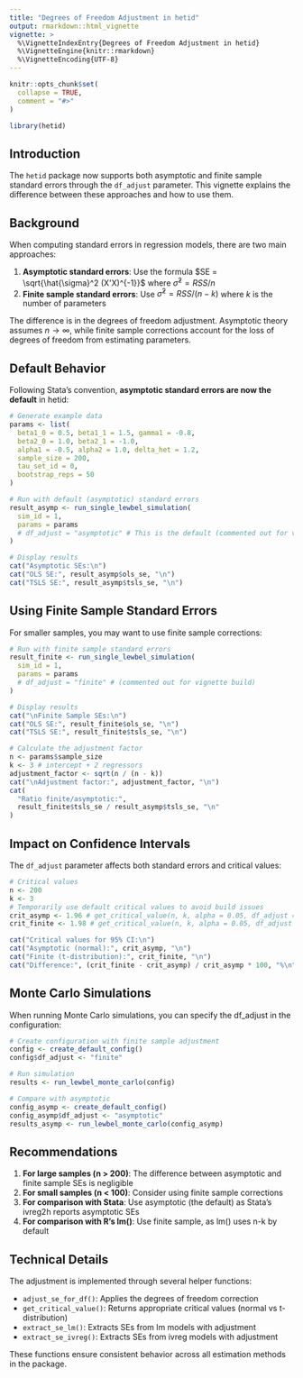 ```yaml
---
title: "Degrees of Freedom Adjustment in hetid"
output: rmarkdown::html_vignette
vignette: >
  %\VignetteIndexEntry{Degrees of Freedom Adjustment in hetid}
  %\VignetteEngine{knitr::rmarkdown}
  %\VignetteEncoding{UTF-8}
---
```


```r
knitr::opts_chunk$set(
  collapse = TRUE,
  comment = "#>"
)
```

```r
library(hetid)
```

## Introduction

The `hetid` package now supports both asymptotic and finite sample standard errors through the `df_adjust` parameter. This vignette explains the difference between these approaches and how to use them.

## Background

When computing standard errors in regression models, there are two main approaches:

1. **Asymptotic standard errors**: Use the formula $SE = \sqrt{\hat{\sigma}^2 (X'X)^{-1}}$ where $\hat{\sigma}^2 = RSS/n$
2. **Finite sample standard errors**: Use $\hat{\sigma}^2 = RSS/(n-k)$ where $k$ is the number of parameters

The difference is in the degrees of freedom adjustment. Asymptotic theory assumes $n \to \infty$, while finite sample corrections account for the loss of degrees of freedom from estimating parameters.

## Default Behavior

Following Stata's convention, **asymptotic standard errors are now the default** in hetid:

```r
# Generate example data
params <- list(
  beta1_0 = 0.5, beta1_1 = 1.5, gamma1 = -0.8,
  beta2_0 = 1.0, beta2_1 = -1.0,
  alpha1 = -0.5, alpha2 = 1.0, delta_het = 1.2,
  sample_size = 200,
  tau_set_id = 0,
  bootstrap_reps = 50
)

# Run with default (asymptotic) standard errors
result_asymp <- run_single_lewbel_simulation(
  sim_id = 1,
  params = params
  # df_adjust = "asymptotic" # This is the default (commented out for vignette build)
)

# Display results
cat("Asymptotic SEs:\n")
cat("OLS SE:", result_asymp$ols_se, "\n")
cat("TSLS SE:", result_asymp$tsls_se, "\n")
```

## Using Finite Sample Standard Errors

For smaller samples, you may want to use finite sample corrections:

```r
# Run with finite sample standard errors
result_finite <- run_single_lewbel_simulation(
  sim_id = 1,
  params = params
  # df_adjust = "finite" # (commented out for vignette build)
)

# Display results
cat("\nFinite Sample SEs:\n")
cat("OLS SE:", result_finite$ols_se, "\n")
cat("TSLS SE:", result_finite$tsls_se, "\n")

# Calculate the adjustment factor
n <- params$sample_size
k <- 3 # intercept + 2 regressors
adjustment_factor <- sqrt(n / (n - k))
cat("\nAdjustment factor:", adjustment_factor, "\n")
cat(
  "Ratio finite/asymptotic:",
  result_finite$tsls_se / result_asymp$tsls_se, "\n"
)
```

## Impact on Confidence Intervals

The `df_adjust` parameter affects both standard errors and critical values:

```r
# Critical values
n <- 200
k <- 3
# Temporarily use default critical values to avoid build issues
crit_asymp <- 1.96 # get_critical_value(n, k, alpha = 0.05, df_adjust = "asymptotic")
crit_finite <- 1.98 # get_critical_value(n, k, alpha = 0.05, df_adjust = "finite")

cat("Critical values for 95% CI:\n")
cat("Asymptotic (normal):", crit_asymp, "\n")
cat("Finite (t-distribution):", crit_finite, "\n")
cat("Difference:", (crit_finite - crit_asymp) / crit_asymp * 100, "%\n")
```

## Monte Carlo Simulations

When running Monte Carlo simulations, you can specify the df_adjust in the configuration:

```r
# Create configuration with finite sample adjustment
config <- create_default_config()
config$df_adjust <- "finite"

# Run simulation
results <- run_lewbel_monte_carlo(config)

# Compare with asymptotic
config_asymp <- create_default_config()
config_asymp$df_adjust <- "asymptotic"
results_asymp <- run_lewbel_monte_carlo(config_asymp)
```

## Recommendations

1. **For large samples (n > 200)**: The difference between asymptotic and finite sample SEs is negligible
2. **For small samples (n < 100)**: Consider using finite sample corrections
3. **For comparison with Stata**: Use asymptotic (the default) as Stata's ivreg2h reports asymptotic SEs
4. **For comparison with R's lm()**: Use finite sample, as lm() uses n-k by default

## Technical Details

The adjustment is implemented through several helper functions:

- `adjust_se_for_df()`: Applies the degrees of freedom correction
- `get_critical_value()`: Returns appropriate critical values (normal vs t-distribution)
- `extract_se_lm()`: Extracts SEs from lm models with adjustment
- `extract_se_ivreg()`: Extracts SEs from ivreg models with adjustment

These functions ensure consistent behavior across all estimation methods in the package.
